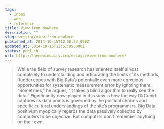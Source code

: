 ```yaml
---
tags:
  - inbox
  - web
  - reference
title: View From Nowhere
description: ""
slug: writing/view-from-nowhere
published_at: 2014-10-15T12:50:33.000Z
updated_at: 2014-10-15T12:52:09.000Z
status: publish
url: http://thenewinquiry.com/essays/view-from-nowhere/
---
```

> While the field of survey research has oriented itself almost completely to understanding and articulating the limits of its methods, Rudder copes with Big Data’s potentially even more egregious opportunities for systematic measurement error by ignoring them. “Sometimes,” he argues, “it takes a blind algorithm to really see the data.” Significantly downplayed in this view is how the way OkCupid captures its data points is governed by the political choices and specific cultural understandings of the site’s programmers. Big Data positivism myopically regards the data passively collected by computers to be objective. But computers don’t remember anything on their own.
